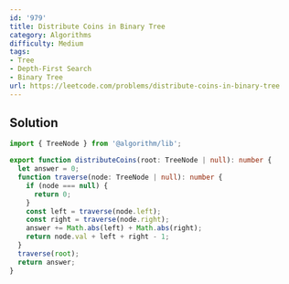 ```yaml
---
id: '979'
title: Distribute Coins in Binary Tree
category: Algorithms
difficulty: Medium
tags:
- Tree
- Depth-First Search
- Binary Tree
url: https://leetcode.com/problems/distribute-coins-in-binary-tree
---
```


## Solution

```typescript filename="solution.ts" copy
import { TreeNode } from '@algorithm/lib';

export function distributeCoins(root: TreeNode | null): number {
  let answer = 0;
  function traverse(node: TreeNode | null): number {
    if (node === null) {
      return 0;
    }
    const left = traverse(node.left);
    const right = traverse(node.right);
    answer += Math.abs(left) + Math.abs(right);
    return node.val + left + right - 1;
  }
  traverse(root);
  return answer;
}
```

